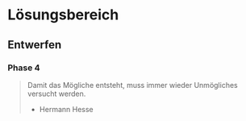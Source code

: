 


# Lösungsbereich
## Entwerfen
### Phase 4

> Damit das Mögliche entsteht, muss immer wieder Unmögliches versucht werden.
> - Hermann Hesse